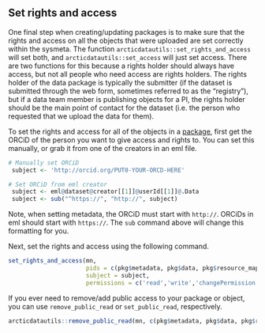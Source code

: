 ## Set rights and access

One final step when creating/updating packages is to make sure that the rights and access on all the objects that were uploaded are set correctly within the sysmeta. The function `arcticdatautils::set_rights_and_access` will set both, and `arcticdatautils::set_access` will just set access. There are two functions for this because a rights holder should always have access, but not all people who need access are rights holders. The rights holder of the data package is typically the submitter (if the dataset is submitted through the web form, sometimes referred to as the "registry"), but if a data team member is publishing objects for a PI, the rights holder should be the main point of contact for the dataset (i.e. the person who requested that we upload the data for them). 

To set the rights and access for all of the objects in a [package](#get-package-and-eml), first get the ORCiD of the person you want to give access and rights to.
You can set this manually, or grab it from one of the creators in an eml file. 

```r
# Manually set ORCiD
 subject <- 'http://orcid.org/PUT0-YOUR-ORCD-HERE'

# Set ORCiD from eml creator
 subject <- eml@dataset@creator[[1]]@userId[[1]]@.Data
 subject <- sub("^https://", "http://", subject)
```

Note, when setting metadata, the ORCiD must start with `http://`. ORCiDs in eml should start with `https://`. The `sub` command above will change this formatting for you.

Next, set the rights and access using the following command.

```r
set_rights_and_access(mn, 
                      pids = c(pkg$metadata, pkg$data, pkg$resource_map),
                      subject = subject,
                      permissions = c('read','write','changePermission'))
```

If you ever need to remove/add public access to your package or object, you can use `remove_public_read` or `set_public_read`, respectively. 

```r
arcticdatautils::remove_public_read(mn, c(pkg$metadata, pkg$data, pkg$resource_map))
```
